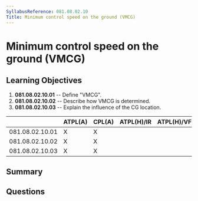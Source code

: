 ```yaml
---
SyllabusReference: 081.08.02.10
Title: Minimum control speed on the ground (VMCG)
---
```


# Minimum control speed on the ground (VMCG)

## Learning Objectives

1.  **081.08.02.10.01** -- Define "VMCG".
2.  **081.08.02.10.02** -- Describe how VMCG is determined.
3.  **081.08.02.10.03** -- Explain the influence of the CG location.

|                 | ATPL(A) | CPL(A) | ATPL(H)/IR | ATPL(H)/VFR | CPL(H) | IR | CBIR(A) |
| --------------- | ------- | ------ | ---------- | ----------- | ------ | -- | ------- |
| 081.08.02.10.01 | X       | X      |            |             |        |    |         |
| 081.08.02.10.02 | X       | X      |            |             |        |    |         |
| 081.08.02.10.03 | X       | X      |            |             |        |    |         |

## Summary

## Questions
